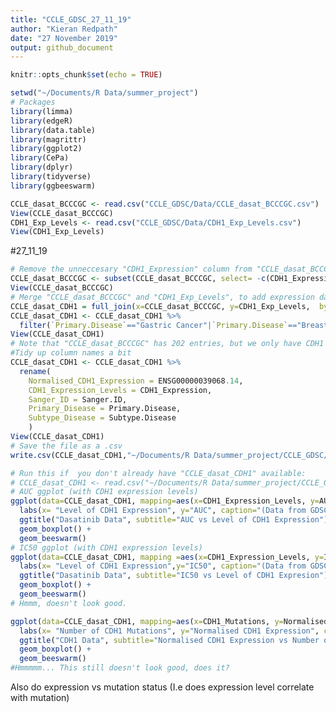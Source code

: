 ```yaml
---
title: "CCLE_GDSC_27_11_19"
author: "Kieran Redpath"
date: "27 November 2019"
output: github_document
---
```


```r
knitr::opts_chunk$set(echo = TRUE)
```

```r
setwd("~/Documents/R Data/summer_project")
# Packages
library(limma)
library(edgeR)
library(data.table)
library(magrittr)
library(ggplot2)
library(CePa)
library(dplyr)
library(tidyverse)
library(ggbeeswarm)
```

```r
CCLE_dasat_BCCCGC <- read.csv("CCLE_GDSC/Data/CCLE_dasat_BCCCGC.csv")
View(CCLE_dasat_BCCCGC)
CDH1_Exp_Levels <- read.csv("CCLE_GDSC/Data/CDH1_Exp_Levels.csv")
View(CDH1_Exp_Levels)
```

#27_11_19

```r
# Remove the unneccesary "CDH1_Expression" column from "CCLE_dasat_BCCCGC"
CCLE_dasat_BCCCGC <- subset(CCLE_dasat_BCCCGC, select= -c(CDH1_Expression))
View(CCLE_dasat_BCCCGC)
# Merge "CCLE_dasat_BCCCGC" and "CDH1_Exp_Levels", to add expression data to "CCLE_dasat_BCCCGC"
CCLE_dasat_CDH1 = full_join(x=CCLE_dasat_BCCCGC, y=CDH1_Exp_Levels,  by=c("CCLE_Name" = "CCLE_Name"))
CCLE_dasat_CDH1 <- CCLE_dasat_CDH1 %>%
  filter(`Primary.Disease`=="Gastric Cancer"|`Primary.Disease`=="Breast Cancer" |`Primary.Disease`=="Colon Cancer")
View(CCLE_dasat_CDH1)
# Note that "CCLE_dasat_BCCCGC" has 202 entries, but we only have CDH1 expression data from ~108 of these (however, all drug treated samples are within this).
#Tidy up column names a bit
CCLE_dasat_CDH1 <- CCLE_dasat_CDH1 %>% 
  rename(
    Normalised_CDH1_Expression = ENSG00000039068.14,
    CDH1_Expression_Levels = CDH1_Expression,
    Sanger_ID = Sanger.ID,
    Primary_Disease = Primary.Disease,
    Subtype_Disease = Subtype.Disease
    )
View(CCLE_dasat_CDH1)
# Save the file as a .csv
write.csv(CCLE_dasat_CDH1,"~/Documents/R Data/summer_project/CCLE_GDSC/Data/CCLE_dasat_CDH1.csv", row.names = FALSE)
```


```r
# Run this if  you don't already have "CCLE_dasat_CDH1" available:
# CCLE_dasat_CDH1 <- read.csv("~/Documents/R Data/summer_project/CCLE_GDSC/Data/CCLE_dasat_CDH1.csv")
# AUC ggplot (with CDH1 expression levels)
ggplot(data=CCLE_dasat_CDH1, mapping=aes(x=CDH1_Expression_Levels, y=AUC, fill=CDH1_Expression_Levels)) +
  labs(x= "Level of CDH1 Expression", y="AUC", caption="(Data from GDSC and CCLE)") +
  ggtitle("Dasatinib Data", subtitle="AUC vs Level of CDH1 Expression") +
  geom_boxplot() +
  geom_beeswarm()
# IC50 ggplot (with CDH1 expression levels)
ggplot(data=CCLE_dasat_CDH1, mapping =aes(x=CDH1_Expression_Levels, y=IC50, fill=CDH1_Expression_Levels)) +
  labs(x= "Level of CDH1 Expression",y="IC50", caption="(Data from GDSC and CCLE)") +
  ggtitle("Dasatinib Data", subtitle="IC50 vs Level of CDH1 Expresion") +
  geom_boxplot() +
  geom_beeswarm()
# Hmmm, doesn't look good.
```



```r
ggplot(data=CCLE_dasat_CDH1, mapping=aes(x=CDH1_Mutations, y=Normalised_CDH1_Expression, fill=CDH1_Mutations)) +
  labs(x= "Number of CDH1 Mutations", y="Normalised CDH1 Expression", caption="(Data from GDSC and CCLE)") +
  ggtitle("CDH1 Data", subtitle="Normalised CDH1 Expression vs Number of CDH1 Mutations") +
  geom_boxplot() +
  geom_beeswarm()
#Hmmmmm... This still doesn't look good, does it?
```



Also do expression vs mutation status (I.e does expression level correlate with mutation)